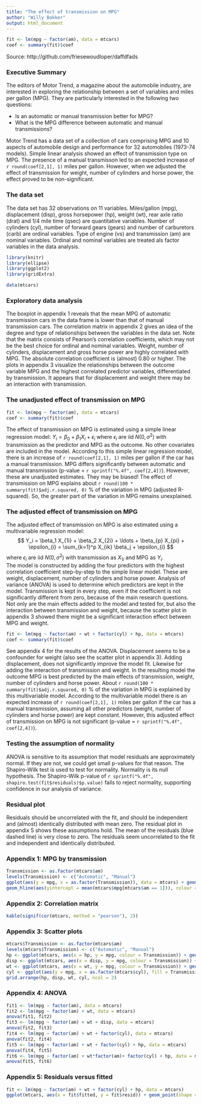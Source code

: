 ```yaml
---
title: "The effect of transmission on MPG"
author: "Willy Bakker"
output: html_document
---
```

```r
fit <- lm(mpg ~ factor(am), data = mtcars)
coef <- summary(fit)$coef
```
Source: http://github.com/friesewoudloper/daffdfads

### Executive Summary
The editors of Motor Trend, a magazine about the automobile industry, are interested in exploring the relationship between a set of variables and miles per gallon (MPG). They are particularly interested in the following two questions:

* Is an automatic or manual transmission better for MPG?
* What is the MPG difference between automatic and manual transmissions?

Motor Trend has a data set of a collection of cars comprising MPG and 10 aspects of automobile design and performance for 32 automobiles (1973-74 models).
Simple linear analysis showed an effect of transmission type on MPG. The presence of a manual transmisson led to an expected increase of `r round(coef[2,1], 1)` miles per gallon. However, when we adjusted the effect of transmission for weight, number of cylinders and horse power, the effect proved to be non-significant. 

### The data set
The data set has 32 observations on 11 variables. Miles/gallon (mpg), displacement (disp), gross horsepower (hp), weight (wt), rear axle ratio (drat) and 1/4 mile time (qsec) are quantitative variables. Number of cylinders (cyl), number of forward gears (gears) and number of carburetors (carb) are ordinal variables. Type of engine (vs) and transmission (am) are nominal variables. Ordinal and nominal variables are treated als factor variables in the data analysis.
```r
library(knitr)
library(ellipse)
library(ggplot2)
library(gridExtra)

data(mtcars)
```

### Exploratory data analysis
The boxplot in appendix 1 reveals that the mean MPG of automatic transmission cars in the data frame is lower than that of manual transmission cars.
The correlation matrix in appendix 2 gives an idea of the degree and type of relationships between the variables in the data set. Note that the matrix consists of Pearson's correlation coefficients, which may not be the best choice for ordinal and nominal variables. Weight, number of cylinders, displacement and gross horse power are highly correlated with MPG. The absolute correlation coefficient is (almost) 0.80 or higher. 
The plots in appendix 3 visualize the relationships between the outcome variable MPG and the highest correlated predictor variables, differentiated by transmission. It appears that for displacement and weight there may be an interaction with transmission.

### The unadjusted effect of transmission on MPG
```r
fit <- lm(mpg ~ factor(am), data = mtcars)
coef <- summary(fit)$coef
```
The effect of transmission on MPG is estimated using a simple linear regression model: $Y_i = \beta_0 + \beta_1 X_i + \epsilon_i$ where $\epsilon_i$ are iid $N(0, \sigma^2)$ with transmission as the predictor and MPG as the outcome. No other covariates are included in the model. 
According to this simple linear regression model, there is an increase of `r round(coef[2,1], 1)` miles per gallon if the car has a manual transmission. 
MPG differs significantly between automatic and manual transmission (p-value = `r sprintf("%.4f", coef[2,4])`). However, these are unadjusted estimates. They may be biased! The effect of transmission on MPG explains about `r round(100 * summary(fit)$adj.r.squared, 0)` % of the variation in MPG (adjusted R-squared). So, the greater part of the variation in MPG remains unexplained. 

### The adjusted effect of transmission on MPG
The adjusted effect of transmission on MPG is also estimated using a multivariable regression model: $$ Y_i = \beta_1 X_{1i} + \beta_2 X_{2i} + \ldots + \beta_{p} X_{pi} + \epsilon_{i} = \sum_{k=1}^p X_{ik} \beta_j + \epsilon_{i} $$ where $\epsilon_i$ are iid $N(0, \sigma^2)$ with transmission as $X_{1i}$ and MPG as $Y_i$.  
The model is constructed by adding the four predictors with the highest correlation coefficient step-by-step to the simple linear model. These are weight, displacement, number of cylinders and horse power. Analysis of variance (ANOVA) is used to determine which predictors are kept in the model. Transmission is kept in every step, even if the coefficient is not significantly different from zero, because of the main research questions. Not only are the main effects added to the model and tested for, but also the interaction between transmission and weight, because the scatter plot in appendix 3 showed there might be a significant interaction effect between MPG and weight.  
```r
fit <- lm(mpg ~ factor(am) + wt + factor(cyl) + hp, data = mtcars)
coef <- summary(fit)$coef
```
See appendix 4 for the results of the ANOVA.
Displacement seems to be a confounder for weight (also see the scatter plot in appendix 3). Adding displacement, does not significantly improve the model fit. Likewise for adding the interaction of transmission and weight. In the resulting model the outcome MPG is best predicted by the main effects of transmission, weight, number of cylinders and horse power. About `r round(100 * summary(fit)$adj.r.squared, 0)` % of the variation in MPG is explained by this multivariable model.
According to the multivariable model there is an expected increase of `r round(coef[2,1], 1)` miles per gallon if the car has a manual transmission, assuming all other predictors (weight, number of cylinders and horse power) are kept constant. However, this adjusted effect of transmission on MPG is not significant (p-value = `r sprintf("%.4f", coef[2,4])`).

### Testing the assumption of normality
ANOVA is sensitive to its assumption that model residuals are approximately normal. If they are not, we could get small p-values for that reason. The Shapiro-Wilk test is used to test for normality. Normality is its null hypothesis. The Shapiro-Wilk p-value of `r sprintf("%.4f", shapiro.test(fit$residuals)$p.value)` fails to reject normality, supporting confidence in our analysis of variance. 

### Residual plot
Residuals should be uncorrelated with the fit, and should be independent and (almost) identically distributed with mean zero. 
The residual plot in appendix 5 shows these assumptions hold. The mean of the residuals (blue dashed line) is very close to zero. The residuals seem uncorrelated to the fit and independent and identically distributed.

### Appendix 1: MPG by transmission
```r
Transmission <- as.factor(mtcars$am)
levels(Transmission) <- c("Automatic", "Manual")
ggplot(aes(y = mpg, x = as.factor(Transmission)), data = mtcars) + geom_boxplot()+ ylab("Miles per gallon")  + xlab("Transmission") +  geom_hline(aes(yintercept = mean(mtcars$mpg[mtcars$am == 0])), colour = "blue", linetype = "dashed", size = 1) +  
geom_hline(aes(yintercept = mean(mtcars$mpg[mtcars$am == 1])), colour = "red", linetype = "dashed", size = 1)
```

### Appendix 2: Correlation matrix
```r
kable(signif(cor(mtcars, method = "pearson"), 2))
```

### Appendix 3: Scatter plots
```r
mtcars$Transmission <- as.factor(mtcars$am)
levels(mtcars$Transmission) <- c("Automatic", "Manual")
hp <- ggplot(mtcars, aes(x = hp, y = mpg, colour = Transmission)) + geom_point() + stat_smooth(method = "lm", formula = y ~ x, se = FALSE) + ylab("Miles per gallon") + xlab("Gross horsepower") 
disp <- ggplot(mtcars, aes(x = disp, y = mpg, colour = Transmission)) + geom_point() + stat_smooth(method = "lm", formula = y ~ x, se = FALSE)+ ylab("Miles per gallon") + xlab("Displacement (cu.in.)")
wt <- ggplot(mtcars, aes(x = wt, y = mpg, colour = Transmission)) + geom_point() + stat_smooth(method = "lm", formula = y ~ x, se = FALSE)+ ylab("Miles per gallon")  + xlab("Weight (1000 lbs)")
cyl <- ggplot(aes(y = mpg, x = as.factor(mtcars$cyl), fill = Transmission), data = mtcars) + geom_boxplot()+ ylab("Miles per gallon")  + xlab("Number of cylinders")
grid.arrange(hp, disp, wt, cyl, ncol = 2)
```

### Appendix 4: ANOVA
```r
fit1 <- lm(mpg ~ factor(am), data = mtcars)
fit2 <- lm(mpg ~ factor(am) + wt, data = mtcars)
anova(fit1, fit2)
fit3 <- lm(mpg ~ factor(am) + wt + disp, data = mtcars)
anova(fit2, fit3)
fit4 <- lm(mpg ~ factor(am) + wt + factor(cyl), data = mtcars)
anova(fit2, fit4)
fit5 <- lm(mpg ~ factor(am) + wt + factor(cyl) + hp, data = mtcars)
anova(fit4, fit5)
fit6 <- lm(mpg ~ factor(am) + wt*factor(am)+ factor(cyl) + hp, data = mtcars)
anova(fit5, fit6)
```

### Appendix 5: Residuals versus fitted 
```r
fit <- lm(mpg ~ factor(am) + wt + factor(cyl) + hp, data = mtcars)
ggplot(mtcars, aes(x = fit$fitted, y = fit$resid)) + geom_point(shape = 19) + ylab("Residuals") + xlab("Fitted") + geom_hline(aes(yintercept = mean(fit$resid)), colour = "blue", linetype = "dashed", size = 1) 
```

